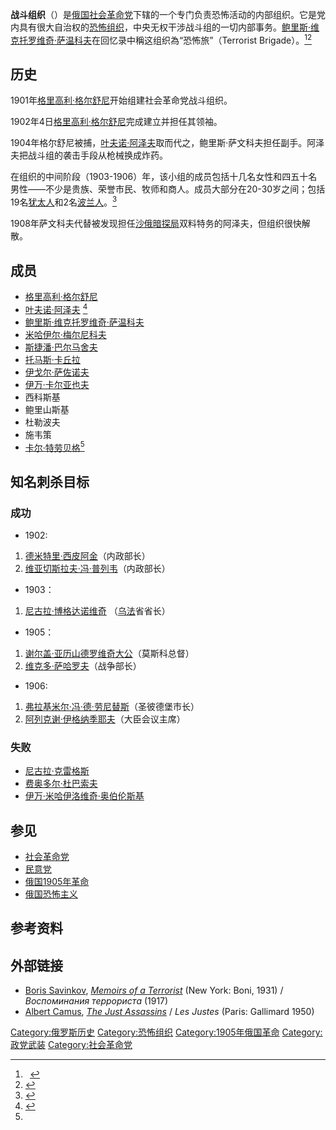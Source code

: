 '''战斗组织'''（{{Lang-ru|Боевая Организация}}）是[[俄国社会革命党|俄国社会革命党]]下辖的一个专门负责恐怖活动的内部组织。它是党内具有很大自治权的[[恐怖组织|恐怖组织]]，中央无权干涉战斗组的一切内部事务。[[鲍里斯·维克托罗维奇·萨温科夫|鲍里斯·维克托罗维奇·萨温科夫]]在回忆录中稱这组织為“恐怖旅”（Terrorist Brigade）。<ref>
  {{Cite book
  | last = Savinkov
  | first = Boris Viktorovich
  | authorlink = 鲍里斯·维克托罗维奇·萨温科夫
  | others = Joseph Shaplen (trans.)
  | title = Memoirs of a Terrorist
  | publisher = [[Boni_&_Liveright|A. & C. Boni]]
  | year = 1931
  | location = New York
  | pages = 364
  | url = http://lccn.loc.gov/31018026
  | doi =
  | id =
  | isbn = }}</ref><ref>{{Cite book
  | last = Chambers
  | first = Whittaker
  | authorlink = 惠特克·钱伯斯
  | coauthors = 
  | title = Witness
  | publisher = Random House
  | year = 1952
  | location = New York
  | pages = 65–66
  | url = http://lccn.loc.gov/52005149
  | doi = 
  | id = 
  | lccn = 52005149
  | access-date = 2014-07-23
  | archive-date = 2012-12-05
  | archive-url = https://archive.today/20121205015318/http://lccn.loc.gov/52005149
  | dead-url = no
  }}</ref>

==历史==

1901年[[格里高利·格尔舒尼|格里高利·格尔舒尼]]开始组建社会革命党战斗组织。

1902年4日[[格里高利·格尔舒尼|格里高利·格尔舒尼]]完成建立并担任其领袖。

1904年格尔舒尼被捕，[[叶夫诺·阿泽夫|叶夫诺·阿泽夫]]取而代之，鲍里斯·萨文科夫担任副手。阿泽夫把战斗组的袭击手段从枪械换成炸药。

在组织的中间阶段（1903-1906）年，该小组的成员包括十几名女性和四五十名男性——不少是贵族、荣誉市民、牧师和商人。成员大部分在20-30岁之间；包括19名[[犹太人|犹太人]]和2名[[波兰人|波兰人]]。<ref>
{{cite book
| last = Gorodnitsky
| first = R.
| title = Fighting Organization Socialist Revolutionary Party 1901-1911
| publisher = Russian Political Encyclopedia (ROSSPEN)
| year = 1998
| ISBN = 5-86004-120-9
| pages = 235–236}}</ref>

1908年萨文科夫代替被发现担任[[公共安全与秩序保卫部|沙俄暗探局]]双料特务的阿泽夫，但组织很快解散。

==成员==
* [[格里高利·格尔舒尼|格里高利·格尔舒尼]]
* [[叶夫诺·阿泽夫|叶夫诺·阿泽夫]] <ref name="#1">{{Cite book
  | last = Chambers
  | first = Whittaker
  | authorlink = Whittaker Chambers
  | coauthors = 
  | title = Witness
  | publisher = Random House
  | year = 1952
  | location = New York
  | pages = 66 (fn)
  | url = http://lccn.loc.gov/52005149
  | doi = 
  | id = 
  | lccn = 52005149
  | access-date = 2014-07-23
  | archive-date = 2012-12-05
  | archive-url = https://archive.today/20121205015318/http://lccn.loc.gov/52005149
  | dead-url = no
  }}</ref>
* [[鲍里斯·维克托罗维奇·萨温科夫|鲍里斯·维克托罗维奇·萨温科夫]]
* [[米哈伊尔·梅尔尼科夫|米哈伊尔·梅尔尼科夫]]
* [[斯捷潘·巴尔马舍夫|斯捷潘·巴尔马舍夫]]
* [[托马斯·卡丘拉|托马斯·卡丘拉]]
* [[伊戈尔·萨佐诺夫|伊戈尔·萨佐诺夫]] 
* [[伊万·卡尔亚也夫|伊万·卡尔亚也夫]]
* 西科斯基
* 鲍里山斯基
* 杜勒波夫
* 施韦策
* [[卡尔·特劳贝格|卡尔·特劳贝格]]<ref name="#1"/>

==知名刺杀目标==
===成功===
* 1902:
# [[德米特里·西皮阿金|德米特里·西皮阿金]]（内政部长）
# [[维亚切斯拉夫·冯·普勒韦|维亚切斯拉夫·冯·普列韦]]（内政部长）
* 1903：
# [[尼古拉·博格达诺维奇|尼古拉·博格达诺维奇]] （[[乌法|乌法]]省省长）
* 1905：
# [[谢尔盖·亚历山德罗维奇|谢尔盖·亚历山德罗维奇大公]]（莫斯科总督）
# [[维克多·萨哈罗夫|维克多·萨哈罗夫]]（战争部长）
* 1906:
# [[弗拉基米尔·冯·德·劳尼替斯|弗拉基米尔·冯·德·劳尼替斯]]（圣彼德堡市长）
# [[阿列克谢·伊格纳季耶夫|阿列克谢·伊格纳季耶夫]]（大臣会议主席）

===失败===
* [[尼古拉·克雷格斯|尼古拉·克雷格斯]]
* [[费奥多尔·杜巴索夫|费奥多尔·杜巴索夫]]
* [[伊万·米哈伊洛维奇·奥伯伦斯基|伊万·米哈伊洛维奇·奥伯伦斯基]]

==参见==
* [[社会革命党|社会革命党]]
* [[民意党|民意党]]
* [[俄国1905年革命|俄国1905年革命]]
* [[俄国恐怖主义|俄国恐怖主义]]

==参考资料==
{{reflist|2}}

==外部链接==
* [[Boris_Savinkov|Boris Savinkov]], ''[http://lccn.loc.gov/72005616 Memoirs of a Terrorist]'' (New York: Boni, 1931) / ''Воспоминания террориста'' (1917)
* [[Albert_Camus|Albert Camus]], ''[[The_Just_Assassins|The Just Assassins]]'' / ''Les Justes'' (Paris: Gallimard 1950)


[[Category:俄罗斯历史|Category:俄罗斯历史]]
[[Category:恐怖组织|Category:恐怖组织]]
[[Category:1905年俄国革命|Category:1905年俄国革命]]
[[Category:政党武装|Category:政党武装]]
[[Category:社会革命党|Category:社会革命党]]
